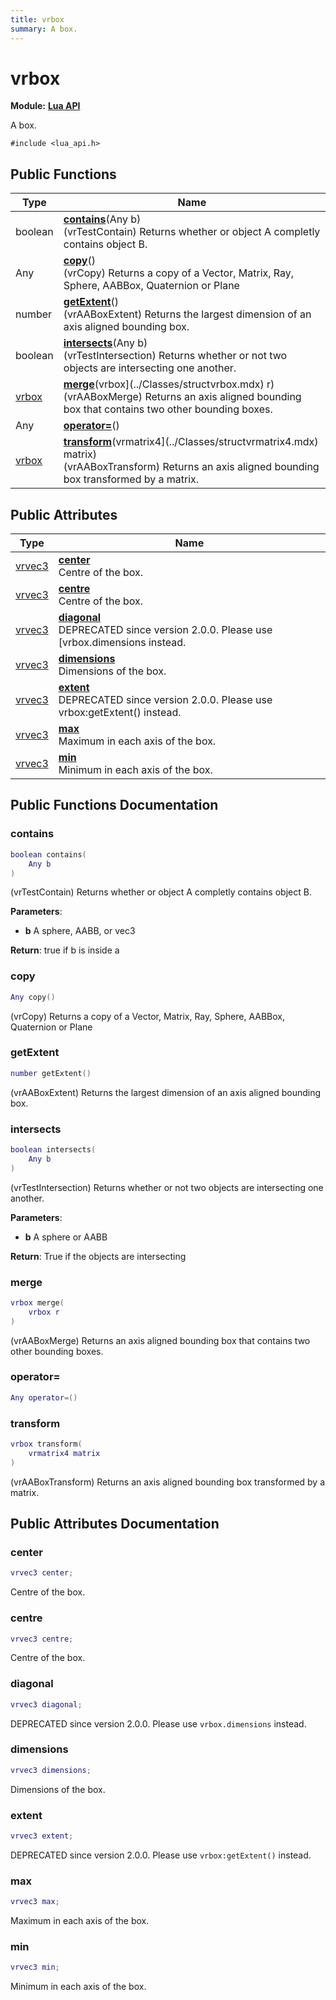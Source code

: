 ```yaml
---
title: vrbox
summary: A box. 
---
```


# vrbox

**Module:** **[Lua API](../Modules/group__api__lua.mdx)**

A box. 

`#include <lua_api.h>`

## Public Functions

| Type           | Name           |
| -------------- | -------------- |
| boolean | **[contains](../Classes/structvrbox.mdx#contains)**(Any b)<br />(vrTestContain) Returns whether or object A completly contains object B.  |
| Any | **[copy](../Classes/structvrbox.mdx#copy)**()<br />(vrCopy) Returns a copy of a Vector, Matrix, Ray, Sphere, AABBox, Quaternion or Plane  |
| number | **[getExtent](../Classes/structvrbox.mdx#getextent)**()<br />(vrAABoxExtent) Returns the largest dimension of an axis aligned bounding box.  |
| boolean | **[intersects](../Classes/structvrbox.mdx#intersects)**(Any b)<br />(vrTestIntersection) Returns whether or not two objects are intersecting one another.  |
| [vrbox](../Classes/structvrbox.mdx) | **[merge](../Classes/structvrbox.mdx#merge)**(vrbox](../Classes/structvrbox.mdx) r)<br />(vrAABoxMerge) Returns an axis aligned bounding box that contains two other bounding boxes.  |
| Any | **[operator=](../Classes/structvrbox.mdx#operator=)**() |
| [vrbox](../Classes/structvrbox.mdx) | **[transform](../Classes/structvrbox.mdx#transform)**(vrmatrix4](../Classes/structvrmatrix4.mdx) matrix)<br />(vrAABoxTransform) Returns an axis aligned bounding box transformed by a matrix.  |

## Public Attributes

| Type           | Name           |
| -------------- | -------------- |
| [vrvec3](../Classes/structvrvec3.mdx) | **[center](../Classes/structvrbox.mdx#center)** <br />Centre of the box.  |
| [vrvec3](../Classes/structvrvec3.mdx) | **[centre](../Classes/structvrbox.mdx#centre)** <br />Centre of the box.  |
| [vrvec3](../Classes/structvrvec3.mdx) | **[diagonal](../Classes/structvrbox.mdx#diagonal)** <br />DEPRECATED since version 2.0.0. Please use [vrbox.dimensions instead.  |
| [vrvec3](../Classes/structvrvec3.mdx) | **[dimensions](../Classes/structvrbox.mdx#dimensions)** <br />Dimensions of the box.  |
| [vrvec3](../Classes/structvrvec3.mdx) | **[extent](../Classes/structvrbox.mdx#extent)** <br />DEPRECATED since version 2.0.0. Please use vrbox:getExtent() instead.  |
| [vrvec3](../Classes/structvrvec3.mdx) | **[max](../Classes/structvrbox.mdx#max)** <br />Maximum in each axis of the box.  |
| [vrvec3](../Classes/structvrvec3.mdx) | **[min](../Classes/structvrbox.mdx#min)** <br />Minimum in each axis of the box.  |

## Public Functions Documentation

### contains

```lua
boolean contains(
    Any b
)
```

(vrTestContain) Returns whether or object A completly contains object B. 

**Parameters**: 

  * **b** A sphere, AABB, or vec3 

**Return**: true if b is inside a 

### copy

```lua
Any copy()
```

(vrCopy) Returns a copy of a Vector, Matrix, Ray, Sphere, AABBox, Quaternion or Plane 

### getExtent

```lua
number getExtent()
```

(vrAABoxExtent) Returns the largest dimension of an axis aligned bounding box. 

### intersects

```lua
boolean intersects(
    Any b
)
```

(vrTestIntersection) Returns whether or not two objects are intersecting one another. 

**Parameters**: 

  * **b** A sphere or AABB 

**Return**: True if the objects are intersecting 

### merge

```lua
vrbox merge(
    vrbox r
)
```

(vrAABoxMerge) Returns an axis aligned bounding box that contains two other bounding boxes. 

### operator=

```lua
Any operator=()
```

### transform

```lua
vrbox transform(
    vrmatrix4 matrix
)
```

(vrAABoxTransform) Returns an axis aligned bounding box transformed by a matrix. 

## Public Attributes Documentation

### center

```lua
vrvec3 center;
```

Centre of the box. 

### centre

```lua
vrvec3 centre;
```

Centre of the box. 

### diagonal

```lua
vrvec3 diagonal;
```

DEPRECATED since version 2.0.0. Please use `vrbox.dimensions` instead. 

### dimensions

```lua
vrvec3 dimensions;
```

Dimensions of the box. 

### extent

```lua
vrvec3 extent;
```

DEPRECATED since version 2.0.0. Please use `vrbox:getExtent()` instead. 

### max

```lua
vrvec3 max;
```

Maximum in each axis of the box. 

### min

```lua
vrvec3 min;
```

Minimum in each axis of the box. 
